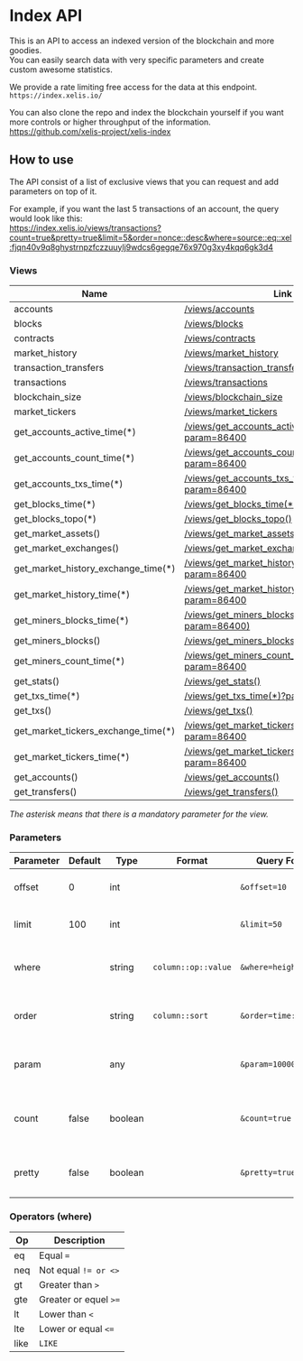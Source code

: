 # Index API

This is an API to access an indexed version of the blockchain and more goodies.  
You can easily search data with very specific parameters and create custom awesome statistics.  

We provide a rate limiting free access for the data at this endpoint.  
`https://index.xelis.io/`

You can also clone the repo and index the blockchain yourself if you want more controls or higher throughput of the information.  
https://github.com/xelis-project/xelis-index

## How to use

The API consist of a list of exclusive views that you can request and add parameters on top of it.

For example, if you want the last 5 transactions of an account, the query would look like this:  
https://index.xelis.io/views/transactions?count=true&pretty=true&limit=5&order=nonce::desc&where=source::eq::xel:fjqn40v9q8ghystrnpzfczzuuylj9wdcs6gegqe76x970g3xy4kqq6gk3d4

### Views

| Name                               | Link                                          |
|------------------------------------|-----------------------------------------------|
| accounts                           | [/views/accounts](https://index.xelis.io/views/accounts) |
| blocks                             | [/views/blocks](https://index.xelis.io/views/blocks) |
| contracts                          | [/views/contracts](https://index.xelis.io/views/contracts) |
| market_history                     | [/views/market_history](https://index.xelis.io/views/market_history) |
| transaction_transfers              | [/views/transaction_transfers](https://index.xelis.io/views/transaction_transfers) |
| transactions                       | [/views/transactions](https://index.xelis.io/views/transactions) |
| blockchain_size                    | [/views/blockchain_size](https://index.xelis.io/views/blockchain_size) |
| market_tickers                     | [/views/market_tickers](https://index.xelis.io/views/market_tickers) |
| get_accounts_active_time(*)        | [/views/get_accounts_active_time(*)?param=86400](https://index.xelis.io/views/get_accounts_active_time(*)?param=86400) |
| get_accounts_count_time(*)         | [/views/get_accounts_count_time(*)?param=86400](https://index.xelis.io/views/get_accounts_count_time(*)?param=86400) |
| get_accounts_txs_time(*)           | [/views/get_accounts_txs_time(*)?param=86400](https://index.xelis.io/views/get_accounts_txs_time(*)?param=86400) |
| get_blocks_time(*)                 | [/views/get_blocks_time(*)?param=86400](https://index.xelis.io/views/get_blocks_time(*)?param=86400) |
| get_blocks_topo(*)                 | [/views/get_blocks_topo()](https://index.xelis.io/views/get_blocks_topo()) |
| get_market_assets()                | [/views/get_market_assets()](https://index.xelis.io/views/get_market_assets()) |
| get_market_exchanges()             | [/views/get_market_exchanges()](https://index.xelis.io/views/get_market_exchanges()) |
| get_market_history_exchange_time(*)| [/views/get_market_history_exchange_time(*)?param=86400](https://index.xelis.io/views/get_market_history_exchange_time(*)?param=86400) |
| get_market_history_time(*)         | [/views/get_market_history_time(*)?param=86400](https://index.xelis.io/views/get_market_history_time(*)?param=86400) |
| get_miners_blocks_time(*)          | [/views/get_miners_blocks_time(*?param=86400)](https://index.xelis.io/views/get_miners_blocks_time(*)?param=86400) |
| get_miners_blocks()                | [/views/get_miners_blocks()](https://index.xelis.io/views/get_miners_blocks()) |
| get_miners_count_time(*)           | [/views/get_miners_count_time(*)?param=86400](https://index.xelis.io/views/get_miners_count_time(*)?param=86400) |
| get_stats()                        | [/views/get_stats()](https://index.xelis.io/views/get_stats()) |
| get_txs_time(*)                    | [/views/get_txs_time(*)?param=86400](https://index.xelis.io/views/get_txs_time(*)?param=86400) |
| get_txs()                          | [/views/get_txs()](https://index.xelis.io/views/get_txs()) |
| get_market_tickers_exchange_time(*)| [/views/get_market_tickers_exchange_time(*)?param=86400](https://index.xelis.io/views/get_market_tickers_exchange_time(*)?param=86400) |
| get_market_tickers_time(*)         | [/views/get_market_tickers_time(*)?param=86400](https://index.xelis.io/views/get_market_tickers_time(*)?param=86400) |
| get_accounts()                     | [/views/get_accounts()](https://index.xelis.io/views/get_accounts()) |
| get_transfers()                    | [/views/get_transfers()](https://index.xelis.io/views/get_transfers()) |

*The asterisk means that there is a mandatory parameter for the view.*

### Parameters

| Parameter | Default | Type    | Format               | Query Format           | Description                                   |
|-----------|---------|---------|----------------------|------------------------|-----------------------------------------------|
| offset    | 0       | int     |                      | `&offset=10`           | Start query at this offset.                   |
| limit     | 100     | int     |                      | `&limit=50`            | Maximum of rows returned.                     |
| where     |         | string  | `column::op::value`  | `&where=height::eq::0` | Filter the data with column and operator.     |
| order     |         | string  | `column::sort`       | `&order=time::desc`    | Sort with the column either desc or asc.      |
| param     |         | any     |                      | `&param=10000`         | Set the param value of the asterisk.          |
| count     | false   | boolean |                      | `&count=true`          | Return the total number of rows in the query. |
| pretty    | false   | boolean |                      | `&pretty=true`         | Indent the data to inhance readability.       |

### Operators (where)

| Op    | Description           |
|-------|-----------------------|
| eq    | Equal `=`             |
| neq   | Not equal `!= or <>`  |
| gt    | Greater than `>`      |
| gte   | Greater or equel `>=` |
| lt    | Lower than `<`        |
| lte   | Lower or equal `<=`   |
| like  | `LIKE`                |